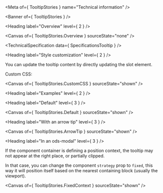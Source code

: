 
<Meta of={ TooltipStories } name="Technical information" />

<Banner of={ TooltipStories } />

<Heading label="Overview" level={ 2 } />

<Canvas of={ TooltipStories.Overview } sourceState="none" />

<TechnicalSpecification data={ SpecificationsTooltip } />

<Heading label="Style customization" level={ 2 } />

You can update the tooltip content by directly updating the slot element.

Custom CSS:

<Canvas of={ TooltipStories.CustomCSS } sourceState="shown" />

<Heading label="Examples" level={ 2 } />

<Heading label="Default" level={ 3 } />

<Canvas of={ TooltipStories.Default } sourceState="shown" />

<Heading label="With an arrow tip" level={ 3 } />

<Canvas of={ TooltipStories.ArrowTip } sourceState="shown" />

<Heading label="In an ods-modal" level={ 3 } />

If the component container is defining a position context, the tooltip may not appear at the right place, or partially clipped.

In that case, you can change the component `strategy` prop to `fixed`, this way it will position itself based on the
nearest containing block (usually the viewport).

<Canvas of={ TooltipStories.FixedContext } sourceState="shown" />
